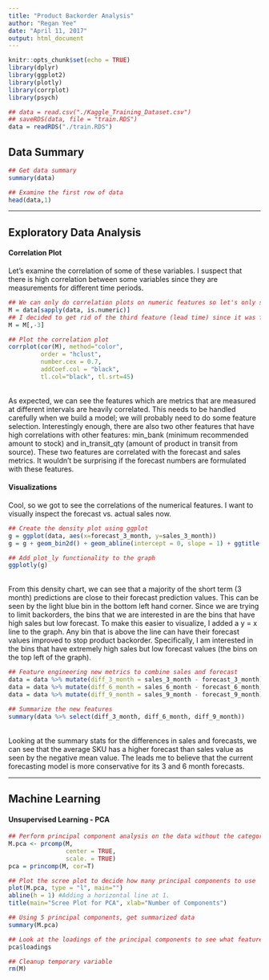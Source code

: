```yaml
---
title: "Product Backorder Analysis"
author: "Regan Yee"
date: "April 11, 2017"
output: html_document
---
```


```r
knitr::opts_chunk$set(echo = TRUE)
library(dplyr)
library(ggplot2)
library(plotly)
library(corrplot)
library(psych)

## data = read.csv("./Kaggle_Training_Dataset.csv")
## saveRDS(data, file = "train.RDS")
data = readRDS("./train.RDS")
```

## Data Summary

```r
## Get data summary
summary(data)

## Examine the first row of data
head(data,1)
```

---

## Exploratory Data Analysis

#### Correlation Plot


Let's examine the correlation of some of these variables. I suspect that there is high correlation between some variables
since they are measurements for different time periods.

```r
## We can only do correlation plots on numeric features so let's only select the numeric features.
M = data[sapply(data, is.numeric)]
## I decided to get rid of the third feature (lead time) since it was full of N/A's
M = M[,-3]

## Plot the correlation plot
corrplot(cor(M), method="color",
         order = "hclust",
         number.cex = 0.7,
         addCoef.col = "black",
         tl.col="black", tl.srt=45)
```

<br/>
As expected, we can see the features which are metrics that are measured at different intervals are heavily correlated. This needs to be handled carefully when we build a model; we will probably need to do some feature selection. Interestingly enough, there are also two other features that have high correlations with other features: min_bank (minimum recommended amount to stock) and in_transit_qty (amount of product in transit from source). These two features are correlated with the forecast and sales metrics. It wouldn't be surprising if the forecast numbers are formulated with these features.
<br/>

#### Visualizations

Cool, so we got to see the correlations of the numerical features. I want to visually inspect the forecast vs. actual sales now.

```r
## Create the density plot using ggplot
g = ggplot(data, aes(x=forecast_3_month, y=sales_3_month))
g = g + geom_bin2d() + geom_abline(intercept = 0, slope = 1) + ggtitle("Density bin plot for Sales vs. Forecast (3 Month)")

## Add plot_ly functionality to the graph
ggplotly(g)
```

<br/>
From this density chart, we can see that a majority of the short term (3 month) predictions are close to their forecast prediction values. This can be seen by the light blue bin in the bottom left hand corner. Since we are trying to limit backorders, the bins that we are interested in are the bins that have high sales but low forecast. To make this easier to visualize, I added a y = x line to the graph. Any bin that is above the line can have their forecast values improved to stop product backorder. Specifically, I am interested in the bins that have extremely high sales but low forecast values (the bins on the top left of the graph).
<br/>

``` r
## Feature engineering new metrics to combine sales and forecast
data = data %>% mutate(diff_3_month = sales_3_month - forecast_3_month)
data = data %>% mutate(diff_6_month = sales_6_month - forecast_6_month)
data = data %>% mutate(diff_9_month = sales_9_month - forecast_9_month)

## Summarize the new features
summary(data %>% select(diff_3_month, diff_6_month, diff_9_month))
```

<br/>
Looking at the summary stats for the differences in sales and forecasts, we can see that the average SKU has a higher forecast than sales value as seen by the negative mean value. The leads me to believe that the current forecasting model is more conservative for its 3 and 6 month forecasts.
<br/>


---

## Machine Learning

#### Unsupervised Learning - PCA
```r
## Perform principal component analysis on the data without the categorical features
M.pca <- prcomp(M,
                center = TRUE,
                scale. = TRUE)
pca = princomp(M, cor=T)

## Plot the scree plot to decide how many principal components to use
plot(M.pca, type = "l", main="")
abline(h = 1) #Adding a horizontal line at 1.
title(main="Scree Plot for PCA", xlab="Number of Components")

## Using 5 principal components, get summarized data
summary(M.pca)

## Look at the loadings of the principal components to see what features significantly contributed to each.
pca$loadings
```

```r
## Cleanup temporary variable
rm(M)
```